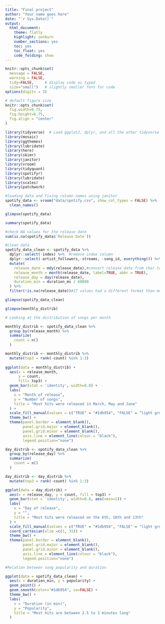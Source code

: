 ```yaml
---
title: "Final project"
author: "Your name goes here"
date: "`r Sys.Date()`"
output:
  html_document:
    theme: flatly
    highlight: zenburn
    number_sections: yes
    toc: yes
    toc_float: yes
    code_folding: show
---
```


```r
knitr::opts_chunk$set(
  message = FALSE, 
  warning = FALSE, 
  tidy=FALSE,     # display code as typed
  size="small")   # slightly smaller font for code
options(digits = 3)

# default figure size
knitr::opts_chunk$set(
  fig.width=6.75, 
  fig.height=6.75,
  fig.align = "center"
)
```

```r
library(tidyverse)  # Load ggplot2, dplyr, and all the other tidyverse packages
library(mosaic)
library(ggthemes)
library(lubridate)
library(here)
library(skimr)
library(janitor)
library(vroom)
library(tidyquant)
library(spotifyr)
library(lubridate)
library(scales)
library(patchwork)
```

```r
#loading data and fixing column names using janitor
spotify_data <- vroom("data/spotify.csv", show_col_types = FALSE) %>% 
  clean_names()

glimpse(spotify_data)
```

```r
summary(spotify_data)
```


```r
#check NA values for the release date
sum(is.na(spotify_data$`Release Date`))
```

```r
#clean data
spotify_data_clean <- spotify_data %>%
  dplyr::select(-index) %>%  #remove index column
  dplyr::select(-artist_followers,-streams, -song_id, everything()) %>%#move some not-so-important variables to the end. 
  mutate(
    release_date = mdy(release_date),#convert release date from char to date format
    release_month = month(release_date, label=TRUE, abbr = TRUE),
    release_day = day(release_date),
    duration_min = duration_ms / 60000
  ) %>%
  filter(!is.na(release_date))#17 values had a different format than month-day-year. We remove these and the previous NA values.

glimpse(spotify_data_clean)
```
```r
glimpse(monthly_distrib)
```

```r
# Looking at the distribution of songs per month

monthly_distrib <- spotify_data_clean %>%
  group_by(release_month) %>%
  summarize(
    count = n()
  ) 

monthly_distrib <- monthly_distrib %>%
  mutate(top3 = rank(-count) %in% 1:3)
  
ggplot(data = monthly_distrib) +
  aes(x = release_month, 
      y = count, 
      fill= top3) +
  geom_bar(stat = 'identity', width=0.8) + 
  labs(
    x = "Month of release",
    y = "Number of songs",
    title = "Most hits were released in March, May and June"
  ) +
  scale_fill_manual(values = c("TRUE" = "#1db954", "FALSE" = "light grey")) +
  theme_bw() + 
  theme(panel.border = element_blank(), 
        panel.grid.major = element_blank(), 
        panel.grid.minor = element_blank(), 
        axis.line = element_line(colour = "black"),
        legend.position="none")

day_distrib <- spotify_data_clean %>%
  group_by(release_day) %>%
  summarize(
    count = n()
  ) 

day_distrib <- day_distrib %>%
  mutate(top3 = rank(-count) %in% 1:3)

ggplot(data = day_distrib) + 
  aes(x = release_day, y = count, fill = top3) +
  geom_bar(stat = 'identity', width=0.8, aes(xmin=1)) + 
  labs(
    x = "Day of release",
    y = "",
    title = "Most hits were released on the 6th, 10th and 13th"
  ) +
  scale_fill_manual(values = c("TRUE" = "#1db954", "FALSE" = "light grey")) +
  coord_cartesian(xlim =c(1, 31)) +
  theme_bw() + 
  theme(panel.border = element_blank(), 
        panel.grid.major = element_blank(), 
        panel.grid.minor = element_blank(), 
        axis.line = element_line(colour = "black"),
        legend.position="none")

```
```r
#Relation between song popularity and duration

ggplot(data = spotify_data_clean) +
  aes(x = duration_min, y = popularity) +
  geom_point() +
  geom_smooth(color="#1db954", se=FALSE) +
  theme_bw() +
  labs(
    x = "Duration (in min)",
    y = "Popularity",
    title = "Most hits are between 2.5 to 3 minutes long"
  )


```

